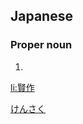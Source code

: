 ==Japanese==
{{ja-kanjitab|賢|作}}

===Proper noun===
{{ja-pos|proper|けんさく}}

# {{given name|male|lang=ja}}

[[Category:Japanese male given names|けんさく]]

[[li:賢作]]